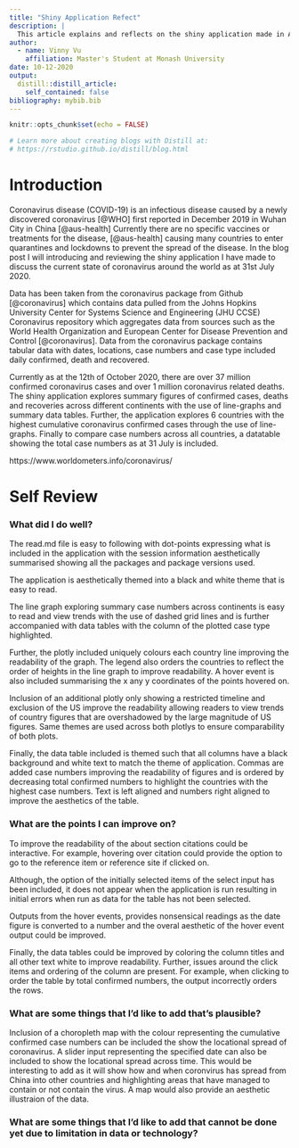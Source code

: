 ```yaml
---
title: "Shiny Application Refect"
description: |
  This article explains and reflects on the shiny application made in Assignment 1 of ETC5523
author:
  - name: Vinny Vu
    affiliation: Master's Student at Monash University
date: 10-12-2020
output:
  distill::distill_article:
    self_contained: false
bibliography: mybib.bib
---
```


```r
knitr::opts_chunk$set(echo = FALSE)

# Learn more about creating blogs with Distill at:
# https://rstudio.github.io/distill/blog.html

```

# Introduction 

Coronavirus disease (COVID-19) is an infectious disease caused by a newly discovered coronavirus [@WHO] first reported in December 2019 in Wuhan City in China [@aus-health] Currently there are no specific vaccines or treatments for the disease, [@aus-health] causing many countries to enter quarantines and lockdowns to prevent the spread of the disease. In the blog post I will introducing and reviewing the shiny application I have made to discuss the current state of coronavirus around the world as at 31st July 2020. 

Data has been taken from the coronavirus package from Github [@coronavirus] which contains data pulled from the Johns Hopkins University Center for Systems Science and Engineering (JHU CCSE) Coronavirus repository which aggregates data from sources such as the World Health Organization and European Center for Disease Prevention and Control [@coronavirus]. Data from the coronavirus package contains tabular data with dates, locations, case numbers and case type included daily confirmed, death and recovered. 

Currently as at the 12th of October 2020, there are over 37 million confirmed coronavirus cases and over 1 million coronavirus related deaths. The shiny application explores summary figures of confirmed cases, deaths and recoveries across different continents with the use of line-graphs and summary data tables. Further, the application explores 6 countries with the highest cumulative coronavirus confirmed cases through the use of line-graphs. Finally to compare case numbers across all countries, a datatable showing the total case numbers as at 31 July is included. 

https://www.worldometers.info/coronavirus/

# Self Review 

### What did I do well?

The read.md file is easy to following with dot-points expressing what is included in the application with the session information aesthetically summarised showing all the packages and package versions used. 

The application is aesthetically themed into a black and white theme that is easy to read.

The line graph exploring summary case numbers across continents is easy to read and view trends with the use of dashed grid lines and is further accompanied with data tables with the column of the plotted case type highlighted. 

Further, the plotly included uniquely colours each country line improving the readability of the graph. The legend also orders the countries to reflect the order of heights in the line graph to improve readability. A hover event is also included summarising the x any y coordinates of the points hovered on. 

Inclusion of an additional plotly only showing a restricted timeline and exclusion of the US improve the readability allowing readers to view trends of country figures that are overshadowed by the large magnitude of US figures. Same themes are used across both plotlys to ensure comparability of both plots. 

Finally, the data table included is themed such that all columns have a black background and white text to match the theme of application. Commas are added case numbers improving the readability of figures and is ordered by decreasing total confirmed numbers to highlight the countries with the highest case numbers. Text is left aligned and numbers right aligned to improve the aesthetics of the table.  

### What are the points I can improve on?

To improve the readability of the about section citations could be interactive. For example, hovering over citation could provide the option to go to the reference item or reference site if clicked on. 

Although, the option of the initially selected items of the select input has been included, it does not appear when the application is run resulting in initial errors when run as data for the table has not been selected.

Outputs from the hover events, provides nonsensical readings as the date figure is converted to a number and the overal aesthetic of the hover event output could be improved. 

Finally, the data tables could be improved by coloring the column titles and all other text white to improve readability. Further, issues around the click items and ordering of the column are present. For example, when clicking to order the table by total confirmed numbers, the output incorrectly orders the rows. 

### What are some things that I'd like to add that's plausible?

Inclusion of a choropleth map with the colour representing the cumulative confirmed case numbers can be included the show the locational spread of coronavirus. A slider input representing the specified date can also be included to show the locational spread across time. This would be interesting to add as it will show how and when coronvirus has spread from China into other countries and highlighting areas that have managed to contain or not contain the virus. A map would also provide an aesthetic illustraion of the data.  

### What are some things that I'd like to add that cannot be done yet due to limitation in data or technology? 



